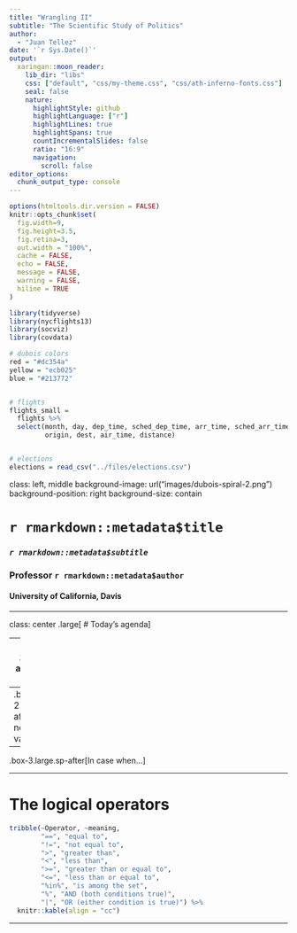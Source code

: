```yaml
---
title: "Wrangling II"
subtitle: "The Scientific Study of Politics"  
author: 
  - "Juan Tellez"
date: '`r Sys.Date()`'
output:
  xaringan::moon_reader:
    lib_dir: "libs"
    css: ["default", "css/my-theme.css", "css/ath-inferno-fonts.css"]
    seal: false
    nature:
      highlightStyle: github
      highlightLanguage: ["r"]
      highlightLines: true
      highlightSpans: true
      countIncrementalSlides: false
      ratio: "16:9"
      navigation:
        scroll: false
editor_options: 
  chunk_output_type: console
---
```


```r
options(htmltools.dir.version = FALSE)
knitr::opts_chunk$set(
  fig.width=9, 
  fig.height=3.5, 
  fig.retina=3,
  out.width = "100%",
  cache = FALSE,
  echo = FALSE,
  message = FALSE, 
  warning = FALSE,
  hiline = TRUE
)
```



```r
library(tidyverse)
library(nycflights13)
library(socviz)
library(covdata)

# dubois colors
red = "#dc354a"
yellow = "ecb025"
blue = "#213772"


# flights 
flights_small = 
  flights %>% 
  select(month, day, dep_time, sched_dep_time, arr_time, sched_arr_time, 
         origin, dest, air_time, distance)


# elections
elections = read_csv("../files/elections.csv")


```



class: left, middle
background-image: url("images/dubois-spiral-2.png")
background-position: right
background-size: contain

# `r rmarkdown::metadata$title`

### *`r rmarkdown::metadata$subtitle`*

### Professor `r rmarkdown::metadata$author` 

#### University of California, Davis

---

class: center
.large[
# Today's agenda
]

--
.box-1.large.sp-after[Making amends]

--
.box-2.large.sp-after[Mutating new variables]

--
.box-3.large.sp-after[In case when...]

---


# The logical operators


```r
tribble(~Operator, ~meaning,
        "==", "equal to",
        "!=", "not equal to",
        ">", "greater than",
        "<", "less than",
        ">=", "greater than or equal to",
        "<=", "less than or equal to",
        "%in%", "is among the set",
        "%", "AND (both conditions true)",
        "|", "OR (either condition is true)") %>%
  knitr::kable(align = "cc")
```


---

<!-- # 🚨 Your turn: again 🚨 -->

<!-- Using `elections`: -->


<!-- 1. Where did I move to in Florida as a kid? Population is higher than 1 million and the county is less than 2/3 white. -->

<!-- 2. How many counties in the South have more than 1 million inhabitants? Make a barplot of the population of these. -->

<!-- 3. Which counties in California did Romney beat Obama *by more than 20 percentage points*? Make a plot of your choosing about these counties. -->


<!-- ```{r} -->
<!-- countdown::countdown(minutes = 5L) -->
<!-- ``` -->

<!-- --- -->


<!-- # Breaking (3) down: the data -->


<!-- ```{r, echo = TRUE} -->
<!-- elections -->
<!-- ``` -->

<!-- --- -->

<!-- # Breaking (3) down: counties in California -->


<!-- ```{r, echo = TRUE} -->
<!-- elections %>%  -->
<!--   filter(state == "CA") #<< -->
<!-- ``` -->

<!-- --- -->

<!-- # Breaking (3) down: where Romney beat Obama -->

<!-- ```{r, echo = TRUE} -->
<!-- elections %>%  -->
<!--   filter(state == "CA") %>%  -->
<!--   filter(per_gop_2012 > per_dem_2012) #<< -->
<!-- ``` -->

<!-- --- -->

<!-- # Breaking (3) down: by more than 20 points... -->

<!-- ```{r, echo = TRUE} -->
<!-- elections %>%  -->
<!--   filter(state == "CA") %>%  -->
<!--   filter(per_gop_2012 - per_dem_2012 > .2) #<< -->
<!-- ``` -->

<!-- --- -->

<!-- # Breaking (3) down: store as an object -->

<!-- ```{r, echo = TRUE} -->
<!-- romney_ca = elections %>% #<< -->
<!--   filter(state == "CA") %>%  -->
<!--   filter(per_gop_2012 - per_dem_2012 > .2) -->
<!-- ``` -->


<!-- --- -->


<!-- # Breaking (3) down: make the plot -->


<!-- ```{r, echo = TRUE, out.width="80%"} -->
<!-- ggplot(romney_ca, aes(x = name, y = per_gop_2012)) +  -->
<!--   geom_col() + coord_flip() +  -->
<!--   labs(y = "2012 GOP vote share (%)", x = "County") -->
<!-- ``` -->


<!-- --- -->


<!-- # The formula -->

<!-- -- -->

<!-- - *Wrangle* the data until you're satisfied with the output: -->

<!-- ```{r, echo = TRUE, eval = FALSE} -->
<!-- apples %>% -->
<!--   filter(sweet == FALSE) %>% filter(pounds < 2) -->
<!-- ``` -->


<!-- -- -->


<!-- - Store the output as a new object: -->

<!-- ```{r, echo = TRUE, eval = FALSE} -->
<!-- sour_apples = apples %>% #<< -->
<!--   filter(sweet == FALSE) %>% filter(pounds < 2) -->
<!-- ``` -->


<!-- -- -->

<!-- - Use the new object (e.g., plotting): -->

<!-- ```{r, echo = TRUE, eval = FALSE} -->
<!-- ggplot(sour_apples, aes(x = name, y = pounds)) + geom_col() -->
<!-- ``` -->


<!-- --- -->


<!-- class: center, middle -->
<!-- # Making new variables with `mutate()` -->


<!-- `mutate()` **adds** new variables to data -->


<!-- ```{r, out.width="60%"} -->
<!-- knitr::include_graphics("images/mutate.png") -->
<!-- ``` -->

<!-- --- -->

<!-- # Using mutate -->


<!-- Say I want a new variable that gives me the apple weight in **pounds** -->


<!-- ```{r} -->
<!-- apples = tribble(~name, ~color, ~pounds, ~sweet, -->
<!--         "Fuji", "red", 2, TRUE, -->
<!--         "Gala", "green", 4, TRUE, -->
<!--         "Macintosh", "green", 8, FALSE, -->
<!--         "Granny Smith", "red", 3, FALSE) -->


<!-- apples %>% knitr::kable() -->
<!-- ``` -->

<!-- --- -->

<!-- # Create an "ounces" variable -->

<!-- ```{r,echo = TRUE} -->
<!-- apples %>%  -->
<!--   mutate() #<< -->
<!-- ``` -->


<!-- --- -->

<!-- # Create an "ounces" variable -->

<!-- ```{r,echo = TRUE, eval = FALSE} -->
<!-- apples %>%  -->
<!--   mutate(ounces = pounds * 16) #<< -->
<!-- ``` -->


<!-- The new variable `ounces` = *pounds* times 16 (16 oz in a pound) -->


<!-- --- -->

<!-- # Create an "ounces" variable -->

<!-- ```{r,echo = TRUE, eval = TRUE} -->
<!-- apples %>%  -->
<!--   mutate(ounces = pounds * 16) #<< -->
<!-- ``` -->

<!-- Note: We multiply using * -->

<!-- --- -->


<!-- class: center, middle, inverse -->
<!-- # How late are flights in departing? -->
<!-- --- -->


<!-- # How late are flights in departing? -->


<!-- Say I want to know how many **hours** late a flight is in departing -->


<!-- ```{r} -->
<!-- flights_small -->
<!-- ``` -->

<!-- --- -->

<!-- # How late? Calculate delay -->

<!-- The difference between when they depart vs. were scheduled to depart = lateness -->

<!-- .scroll-output[ -->
<!-- ```{r, echo = TRUE} -->
<!-- flights_small %>% -->
<!--   mutate(how_late = dep_time - sched_dep_time) #<< -->
<!-- ``` -->
<!-- ] -->

<!-- --- -->



<!-- # How late? Convert to hours -->

<!-- scroll-output[ -->
<!-- ```{r, echo = TRUE} -->
<!-- flights_small %>% -->
<!--   mutate(how_late = dep_time - sched_dep_time) %>% -->
<!--   mutate(how_late_hrs = how_late/60) #<< -->
<!-- ``` -->
<!-- ] -->



<!-- # Save your work! -->


<!-- ```{r, echo = TRUE} -->
<!-- flights_delay = flights_small %>% #<< -->
<!--   mutate(how_late = dep_time - sched_dep_time) %>% -->
<!--   mutate(how_late_hrs = how_late/60) -->
<!-- ``` -->


<!-- Notice that the original `flights_small` does not have either of these new variables! -->

<!-- --- -->


<!-- # Look at the distribution of lateness -->



<!-- ```{r, echo = TRUE} -->
<!-- ggplot(flights_delay, aes(x = how_late_hrs)) + -->
<!--   geom_histogram() -->
<!-- ``` -->

<!-- --- -->

<!-- # 🚨 Your turn: using `elections` 🚨 -->


<!-- 1. Calculate the difference in vote share between Dems and Republicans in 2016 and convert it to a **percent**. Plot the distribution of this variable as a histogram. -->

<!-- 2. Construct a variable that tells you the percent of the population in a county that is neither Black nor white. Make a plot of some kind with this data. -->

<!-- 3. Construct a variable that measures a county's population *density* (population divided by area). What is the most and least densely populated county in the country?  -->


<!-- ```{r} -->
<!-- countdown::countdown(minutes = 10L) -->
<!-- ``` -->


<!-- --- -->

<!-- # Creating categorical variables using `case_when()` -->


<!-- Sometimes we want to create **categorical variables** -->

<!-- We can use `case_when()`, a special function that goes **within** mutate -->

<!-- Like `filter()`, `case_when()` also relies on logical operators -->

<!-- --- -->

<!-- # Are flights late, on time, or early? -->

<!-- scroll-output[ -->
<!-- ```{r} -->
<!-- flights_delay %>% -->
<!--   knitr::kable() -->
<!-- ``` -->
<!-- ] -->

<!-- --- -->

<!-- # Are flights late, on time, or early? -->


<!-- ```{r} -->
<!-- flights_delay %>% -->
<!--   mutate(late_status = case_when()) #<< -->
<!-- ``` -->

<!-- --- -->

<!-- # Are flights late, on time, or early? -->


<!-- ```{r, echo = TRUE, eval = FALSE} -->
<!-- flights_delay %>% -->
<!--   mutate(late_status = case_when(how_late_hrs > 0 ~ "Late")) #<< -->
<!-- ``` -->

<!-- Read: if "how_late_hrs" is greater than zero, categorize as "Late" -->

<!-- --- -->

<!-- # Are flights late, on time, or early? -->


<!-- ```{r} -->
<!-- flights_delay %>% -->
<!--   mutate(late_status = case_when(how_late_hrs > 0 ~ "Late", -->
<!--                                  how_late_hrs == 0 ~ "On time")) #<< -->
<!-- ``` -->


<!-- Read: if "how_late_hrs" is equal to zero, categorize as "On time" -->


<!-- --- -->

<!-- # Are flights late, on time, or early? -->


<!-- ```{r} -->
<!-- flights_delay %>% -->
<!--   mutate(late_status = case_when(how_late_hrs > 0 ~ "Late", -->
<!--                                  how_late_hrs == 0 ~ "On time", -->
<!--                                  how_late_hrs < 0 ~ "Early")) #<< -->
<!-- ``` -->


<!-- Read: if "how_late_hrs" is greater than zero, categorize as "Early" -->


<!-- --- -->


<!-- # Store as object! -->


<!-- ```{r} -->
<!-- flight_status = flights_delay %>% -->
<!--   mutate(late_status = case_when(how_late_hrs > 0 ~ "Late", -->
<!--                                  how_late_hrs == 0 ~ "On time", -->
<!--                                  how_late_hrs < 0 ~ "Early")) #<< -->
<!-- ``` -->

<!-- --- -->


<!-- # Now we can plot -->

<!-- ```{r} -->
<!-- ggplot(flight_status, aes(x = dep_time, fill = late_status)) + -->
<!--   geom_histogram() -->
<!-- ``` -->

<!-- --- -->


<!-- # 🚨 Your turn: again 🚨 -->


<!-- 1. Who won each county in 2020? Create a variable that tells you who won. -->

<!-- 2. -->


<!-- ```{r} -->
<!-- countdown::countdown(minutes = 5L) -->
<!-- ``` -->


<!-- --- -->



<!-- class: center, middle -->
<!-- # Other wrangling functions -->

<!-- -- -->

<!-- There are many ways to **wrangle** data -->

<!-- -- -->

<!-- We will focus on a few of the most important ones -->

<!-- --- -->


<!-- # Keeping only a few columns with `select()` -->


<!-- `select()` lets you keep (or get rid of) variables you don't want -->


<!-- ```{r, out.width="60%"} -->
<!-- knitr::include_graphics("images/select.png") -->
<!-- ``` -->


<!-- --- -->

<!-- # Using `select()` -->


<!-- ```{r, echo = TRUE} -->
<!-- flights -->
<!-- ``` -->

<!-- --- -->

<!-- # Using `select()` -->

<!-- Keep only the year, month, and day: -->

<!-- ```{r, echo = TRUE} -->
<!-- flights %>% -->
<!--   select(year, month, day) #<< -->
<!-- ``` -->

<!-- --- -->

<!-- # Remember to store as an object! -->

<!-- ```{r, echo = TRUE, eval = FALSE} -->
<!-- flight_dates = flights %>% #<< -->
<!--   select(year, month, day) -->
<!-- ``` -->


<!-- --- -->